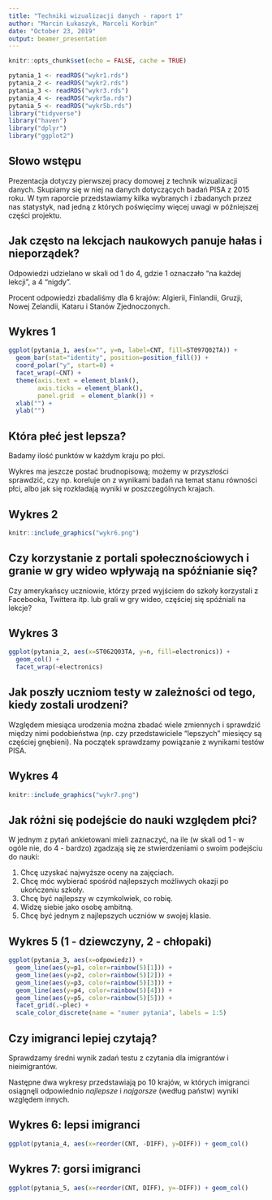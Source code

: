 ---
title: "Techniki wizualizacji danych - raport 1"
author: "Marcin Łukaszyk, Marceli Korbin"
date: "October 23, 2019"
output: beamer_presentation
---

```{r setup, include=FALSE}
knitr::opts_chunk$set(echo = FALSE, cache = TRUE)
```

```{r dane, include=FALSE}
pytania_1 <- readRDS("wykr1.rds")
pytania_2 <- readRDS("wykr2.rds")
pytania_3 <- readRDS("wykr3.rds")
pytania_4 <- readRDS("wykr5a.rds")
pytania_5 <- readRDS("wykr5b.rds")
library("tidyverse")
library("haven")
library("dplyr")
library("ggplot2")
```

## Słowo wstępu

Prezentacja dotyczy pierwszej pracy domowej z technik wizualizacji danych. Skupiamy się w niej na danych dotyczących badań PISA z 2015 roku. W tym raporcie przedstawiamy kilka wybranych i zbadanych przez nas statystyk, nad jedną z których poświęcimy więcej uwagi w późniejszej części projektu.

## Jak często na lekcjach naukowych panuje hałas i nieporządek?

Odpowiedzi udzielano w skali od 1 do 4, gdzie 1 oznaczało "na każdej lekcji", a 4 "nigdy".

Procent odpowiedzi zbadaliśmy dla 6 krajów: Algierii, Finlandii, Gruzji, Nowej Zelandii, Kataru i Stanów Zjednoczonych.

## Wykres 1

```{r w1}
ggplot(pytania_1, aes(x="", y=n, label=CNT, fill=ST097Q02TA)) +
  geom_bar(stat="identity", position=position_fill()) +
  coord_polar("y", start=0) +
  facet_wrap(~CNT) +
  theme(axis.text = element_blank(),
        axis.ticks = element_blank(),
        panel.grid  = element_blank()) +
  xlab("") +
  ylab("")
```

## Która płeć jest lepsza?

Badamy ilość punktów w każdym kraju po płci.

Wykres ma jeszcze postać brudnopisową; możemy w przyszłości sprawdzić, czy np. koreluje on z wynikami badań na temat stanu równości płci, albo jak się rozkładają wyniki w poszczególnych krajach.

## Wykres 2

```{r w2}
knitr::include_graphics("wykr6.png")
```

## Czy korzystanie z portali społecznościowych i granie w gry wideo wpływają na spóźnianie się?

Czy amerykańscy uczniowie, którzy przed wyjściem do szkoły korzystali z Facebooka, Twittera itp. lub grali w gry wideo, częściej się spóźniali na lekcje?

## Wykres 3

```{r w3}
ggplot(pytania_2, aes(x=ST062Q03TA, y=n, fill=electronics)) +
  geom_col() +
  facet_wrap(~electronics)
```

## Jak poszły uczniom testy w zależności od tego, kiedy zostali urodzeni?

Względem miesiąca urodzenia można zbadać wiele zmiennych i sprawdzić między nimi podobieństwa (np. czy przedstawiciele "lepszych" miesięcy są częściej gnębieni). Na początek sprawdzamy powiązanie z wynikami testów PISA.

## Wykres 4

```{r w4}
knitr::include_graphics("wykr7.png")
```

## Jak różni się podejście do nauki względem płci?

W jednym z pytań ankietowani mieli zaznaczyć, na ile (w skali od 1 - w ogóle nie, do 4 - bardzo) zgadzają się ze stwierdzeniami o swoim podejściu do nauki:  

1. Chcę uzyskać najwyższe oceny na zajęciach.  
2. Chcę móc wybierać spośród najlepszych możliwych okazji po ukończeniu szkoły.  
3. Chcę być najlepszy w czymkolwiek, co robię.  
4. Widzę siebie jako osobę ambitną.  
5. Chcę być jednym z najlepszych uczniów w swojej klasie.

## Wykres 5 (1 - dziewczyny, 2 - chłopaki)

```{r w5}
ggplot(pytania_3, aes(x=odpowiedz)) +
  geom_line(aes(y=p1, color=rainbow(5)[1])) +
  geom_line(aes(y=p2, color=rainbow(5)[2])) +
  geom_line(aes(y=p3, color=rainbow(5)[3])) +
  geom_line(aes(y=p4, color=rainbow(5)[4])) +
  geom_line(aes(y=p5, color=rainbow(5)[5])) +
  facet_grid(.~plec) +
  scale_color_discrete(name = "numer pytania", labels = 1:5)
```

## Czy imigranci lepiej czytają?

Sprawdzamy średni wynik zadań testu z czytania dla imigrantów i nieimigrantów.

Następne dwa wykresy przedstawiają po 10 krajów, w których imigranci osiągnęli odpowiednio _najlepsze_ i _najgorsze_ (według państw) wyniki względem innych.

## Wykres 6: lepsi imigranci

```{r w6}
ggplot(pytania_4, aes(x=reorder(CNT, -DIFF), y=DIFF)) + geom_col()
```

## Wykres 7: gorsi imigranci

```{r w7}
ggplot(pytania_5, aes(x=reorder(CNT, DIFF), y=-DIFF)) + geom_col()
```
